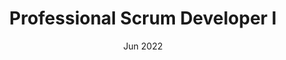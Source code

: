 ---
title: "Professional Scrum Developer I"
issue: 'Scrum.org'
date: 'Jun 2022'
url: 'https://www.credly.com/badges/5b557ed4-6ea2-4af8-a6cc-e0ebd0a237f6'
category: "certificate"
sequence: "8"
---